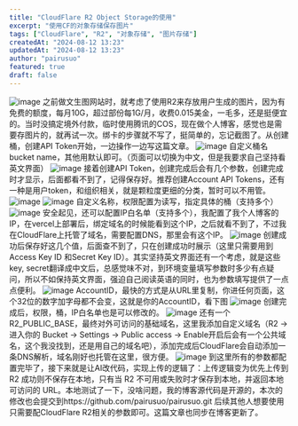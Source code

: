 ```yaml
---
title: "CloudFlare R2 Object Storage的使用"
excerpt: "使用CF的对象存储保存图片"
tags: ["CloudFlare", "R2", "对象存储", "图片存储"]
createdAt: "2024-08-12 13:23"
updatedAt: "2024-08-12 13:23"
author: "pairusuo"
featured: true
draft: false
---
```


![image](https://image.pairusuo.top/uploads/2025/08/vgnq45fh1e.png)
之前做文生图网站时，就考虑了使用R2来存放用户生成的图片，因为有免费的额度，每月10G，超过部份每1G/月，收费0.015美金，一毛多，还是挺便宜的。当时没搞定境外付款，临时使用腾讯的COS，现在做个人博客，感觉也是需要存图片的，就再试一次。绑卡的步骤就不写了，挺简单的，忘记截图了。从创建桶，创建API Token开始，一边操作一边写这篇文章。
![image](https://image.pairusuo.top/uploads/2025/08/cwpobo27vq.png)
自定义桶名bucket name，其他用默认即可。（页面可以切换为中文，但是我要求自己坚持看英文界面）
![image](https://image.pairusuo.top/uploads/2025/08/fb47bfpep3.png)
接着创建API Token，创建完成后会有几个参数，创建完成时才显示，后面都看不到了，记得保存好。推荐创建Account API Tokens，还有一种是用户token，和组织相关，就是颗粒度更细的分类，暂时可以不用管。
![image](https://image.pairusuo.top/uploads/2025/08/36voqa9cjr.png)
![image](https://image.pairusuo.top/uploads/2025/08/mkxjgox76v.png)
自定义名称，权限配置为读写，指定具体的桶（支持多个）
![image](https://image.pairusuo.top/uploads/2025/08/h8z9rqi25i.png)
安全起见，还可以配置IP白名单（支持多个），我配置了我个人博客的IP，在vercel上部署后，绑定域名的时候能看到这个IP，之后就看不到了，不过我在CloudFlare上托管了域名，需要配置DNS，那里会有这个IP。
![image](https://image.pairusuo.top/uploads/2025/08/m25lkzpe1l.png)
创建成功后保存好这几个值，后面查不到了，只在创建成功时展示（这里只需要用到 Access Key ID 和Secret Key ID）。其实坚持英文界面还有一个考虑，就是这些key, secret翻译成中文后，总感觉味不对，到环境变量填写参数时多少有点疑问，所以不如保持英文界面，强迫自己阅读英语的同时，也为参数填写提供了一点点便利。
![image](https://image.pairusuo.top/uploads/2025/08/ug26skwpu5.png)
AccountID，最快的方式是从URL里复制，你进任何页面，这个32位的数字加字母都不会变，这就是你的AccountID，看下图
![image](https://image.pairusuo.top/uploads/2025/08/i1r7xytnhk.png)
创建完成后，权限，桶，IP白名单也是可以修改的。
![image](https://image.pairusuo.top/uploads/2025/08/sdjv3m0l3l.png)
还有一个R2_PUBLIC_BASE，最终对外可访问的基础域名，这里我添加自定义域名（R2 → 进入你的 Bucket → Settings → Public access → Enable开启后会有一个公共域名，这个我没找到，还是用自己的域名吧），添加完成后CloudFlare会自动添加一条DNS解析，域名刚好也托管在这里，很方便。
![image](https://image.pairusuo.top/uploads/2025/08/b6aw3f46qy.png)
到这里所有的参数都配置完毕了，接下来就是让AI改代码，实现上传的逻辑了：上传逻辑变为优先上传到 R2 成功则不保存在本地，只有当 R2 不可用或失败时才保存到本地，并返回本地可访问的 URL。本地测试了一下，没啥问题，我的博客源代码是开源的，本次的修改也会提交到https://github.com/pairusuo/pairusuo.git
后续其他人想要使用只需要配CloudFlare R2相关的参数即可。这篇文章也同步在博客更新了。
